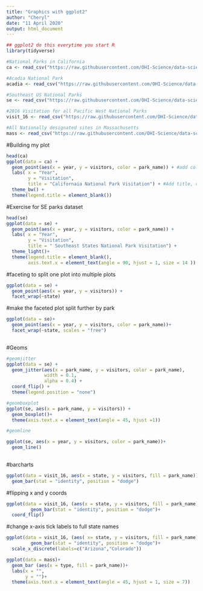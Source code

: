 ```yaml
---
title: "Graphics with ggplot2"
author: "Cheryl"
date: "11 April 2020"
output: html_document
---
```


```r
## ggplot2 do this everytime you start R
library(tidyverse)
```

```r
#National Parks in California
ca <- read_csv("https://raw.githubusercontent.com/OHI-Science/data-science-training/master/data/ca.csv") 

#Acadia National Park
acadia <- read_csv("https://raw.githubusercontent.com/OHI-Science/data-science-training/master/data/acadia.csv")

#Southeast US National Parks
se <- read_csv("https://raw.githubusercontent.com/OHI-Science/data-science-training/master/data/se.csv")

#2016 Visitation for all Pacific West National Parks
visit_16 <- read_csv("https://raw.githubusercontent.com/OHI-Science/data-science-training/master/data/visit_16.csv")

#All Nationally designated sites in Massachusetts
mass <- read_csv("https://raw.githubusercontent.com/OHI-Science/data-science-training/master/data/mass.csv")

```

#Building my plot
```r
head(ca)
ggplot(data = ca) +
  geom_point(aes(x = year, y = visitors, color = park_name)) + #add colour
  labs( x = "Year", 
        y = "Visitation",
        title = "Californaia National Park Visitation") + #Add title, change plot background
  theme_bw() +
  theme(legend.title = element_blank())

```

#Exercise for SE parks dataset
```r
head(se)
ggplot(data = se) +
  geom_point(aes(x = year, y = visitors, color = park_name)) +
  labs( x = "Year", 
        y = "Visitation",
        title = " Southeast States National Park Visitation") +
  theme_light()+
  theme(legend.title = element_blank(),
        axis.text.x = element_text(angle = 90, hjust = 1, size = 14 ))
```

#faceting to split one plot into multiple plots

```r
ggplot(data = se) +
  geom_point(aes(x = year, y = visitors)) +
  facet_wrap(~state)
```

#make the faceted plot split further by park 
```r
ggplot(data = se)+
  geom_point(aes(x = year, y = visitors, color = park_name))+
  facet_wrap(~state, scales = "free")
  
```

#Geoms
```r
#geomjitter
ggplot(data = se) +
  geom_jitter(aes(x = park_name, y = visitors, color = park_name),
              width = 0.1,
              alpha = 0.4) +
  coord_flip() +
  theme(legend.position = "none")

#geomboxplot
ggplot(se, aes(x = park_name, y = visitors)) +
  geom_boxplot()+
  theme(axis.text.x = element_text(angle = 45, hjust =1))

#geomline

ggplot(se, aes(x = year, y = visitors, color = park_name))+
  geom_line()
  
```

#barcharts
```r
ggplot(data = visit_16, aes(x = state, y = visitors, fill = park_name)) +
  geom_bar(stat = "identity", position = "dodge")
```

#flipping x and y coords
```r
ggplot(data = visit_16, (aes(x = state, y = visitors, fill = park_name))) +
         geom_bar(stat = "identity", position = "dodge")+
  coord_flip()
```

#change x-axis tick labels to full state names  
```r
ggplot(data = visit_16, (aes( x= state, y = visitors, fill = park_name))) +
         geom_bar(stat = "identity", position = "dodge")+
  scale_x_discrete(labels=c("Arizona","Colorado"))
```

```r
ggplot(data = mass)+
  geom_bar (aes(x = type, fill = park_name))+
  labs(x = "",
       y = "")+
  theme(axis.text.x = element_text(angle = 45, hjust = 1, size = 7))
```

